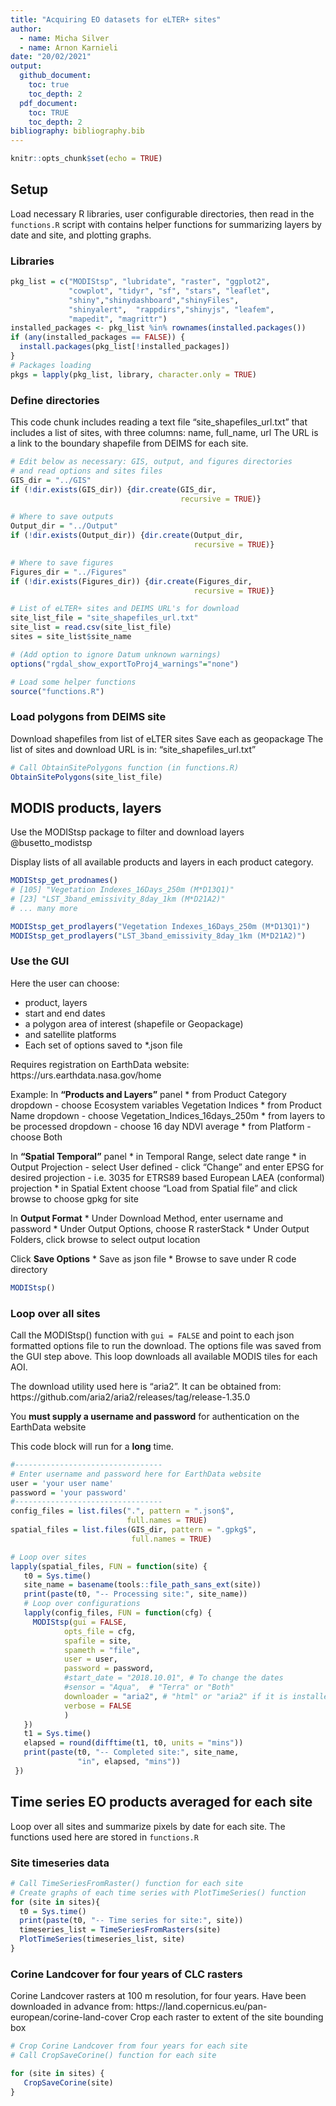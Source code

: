 ```yaml
---
title: "Acquiring EO datasets for eLTER+ sites"
author:
  - name: Micha Silver
  - name: Arnon Karnieli
date: "20/02/2021"
output:
  github_document:
    toc: true
    toc_depth: 2
  pdf_document:
    toc: TRUE
    toc_depth: 2
bibliography: bibliography.bib  
---
```


```r
knitr::opts_chunk$set(echo = TRUE)
```

## Setup
Load necessary R libraries, user configurable directories, then read in the `functions.R` script with contains helper functions for summarizing layers by date and site, and plotting graphs.

### Libraries

```r
pkg_list = c("MODIStsp", "lubridate", "raster", "ggplot2",
             "cowplot", "tidyr", "sf", "stars", "leaflet",
             "shiny","shinydashboard","shinyFiles",
             "shinyalert",  "rappdirs","shinyjs", "leafem",
             "mapedit", "magrittr")
installed_packages <- pkg_list %in% rownames(installed.packages())
if (any(installed_packages == FALSE)) {
  install.packages(pkg_list[!installed_packages])
}
# Packages loading
pkgs = lapply(pkg_list, library, character.only = TRUE)
```

### Define directories

This code chunk includes reading a text file "site_shapefiles_url.txt"
that includes a list of sites, with three columns:
name, full_name, url
The URL is a link to the boundary shapefile from DEIMS for each site.

```r
# Edit below as necessary: GIS, output, and figures directories
# and read options and sites files
GIS_dir = "../GIS"
if (!dir.exists(GIS_dir)) {dir.create(GIS_dir,
                                      recursive = TRUE)}

# Where to save outputs
Output_dir = "../Output"
if (!dir.exists(Output_dir)) {dir.create(Output_dir,
                                         recursive = TRUE)}

# Where to save figures
Figures_dir = "../Figures"
if (!dir.exists(Figures_dir)) {dir.create(Figures_dir,
                                         recursive = TRUE)}

# List of eLTER+ sites and DEIMS URL's for download
site_list_file = "site_shapefiles_url.txt"
site_list = read.csv(site_list_file)
sites = site_list$site_name

# (Add option to ignore Datum unknown warnings)
options("rgdal_show_exportToProj4_warnings"="none")

# Load some helper functions
source("functions.R")
```

### Load polygons from DEIMS site

Download shapefiles from list of eLTER sites
Save each as geopackage
The list of sites and download URL is in: "site_shapefiles_url.txt"

```r
# Call ObtainSitePolygons function (in functions.R)
ObtainSitePolygons(site_list_file)
```

\newpage

## MODIS products, layers
Use the MODIStsp package to filter and download layers
@busetto_modistsp

Display lists of all available products and layers in each product category.

```r
MODIStsp_get_prodnames()
# [105] "Vegetation Indexes_16Days_250m (M*D13Q1)"
# [23] "LST_3band_emissivity_8day_1km (M*D21A2)"
# ... many more
```


```r
MODIStsp_get_prodlayers("Vegetation Indexes_16Days_250m (M*D13Q1)")
MODIStsp_get_prodlayers("LST_3band_emissivity_8day_1km (M*D21A2)")
```

### Use the GUI
Here the user can choose:
 
 * product, layers
 * start and end dates
 * a polygon area of interest (shapefile or Geopackage)
 * and satellite platforms
 * Each set of options saved to *.json file
 
Requires registration on EarthData website:
https://urs.earthdata.nasa.gov/home
 
Example:
In **"Products and Layers"** panel
  * from Product Category dropdown
    - choose Ecosystem variables Vegetation Indices
  * from Product Name dropdown
    - choose Vegetation_Indices_16days_250m
  * from layers to be processed dropdown
    - choose 16 day NDVI average
  * from Platform
    - choose Both
 
In **"Spatial Temporal"** panel
  * in Temporal Range, select date range
  * in Output Projection
    - select User defined
    - click "Change" and enter EPSG for desired projection
    - i.e. 3035 for ETRS89 based European LAEA (conformal) projection
  * in Spatial Extent choose "Load from Spatial file" and click browse to choose gpkg for site 
  
In **Output Format**
  * Under Download Method, enter username and password
  * Under Output Options, choose R rasterStack
  * Under Output Folders, click browse to select output location
 
Click **Save Options** 
  * Save as json file
  * Browse to save under R code directory
  
```r
MODIStsp()
```

### Loop over all sites
Call the MODIStsp() function with `gui = FALSE` and point to each json formatted options file to run the download. The options file was saved from the GUI step above. This loop downloads all available MODIS tiles for each AOI.

The download utility used here is "aria2". It can be obtained from:
https://github.com/aria2/aria2/releases/tag/release-1.35.0

You **must supply a username and password** for authentication on the EarthData website

This code block will run for a **long** time.

```r
#---------------------------------
# Enter username and password here for EarthData website
user = 'your user name'
password = 'your password'
#---------------------------------
config_files = list.files(".", pattern = ".json$",
                          full.names = TRUE)
spatial_files = list.files(GIS_dir, pattern = ".gpkg$",
                           full.names = TRUE)

# Loop over sites
lapply(spatial_files, FUN = function(site) {
   t0 = Sys.time()
   site_name = basename(tools::file_path_sans_ext(site))
   print(paste(t0, "-- Processing site:", site_name))
   # Loop over configurations   
   lapply(config_files, FUN = function(cfg) {
     MODIStsp(gui = FALSE,
            opts_file = cfg,
            spafile = site,
            spameth = "file",
            user = user,
            password = password,
            #start_date = "2018.10.01", # To change the dates
            #sensor = "Aqua",  # "Terra" or "Both"
            downloader = "aria2", # "html" or "aria2" if it is installed
            verbose = FALSE
            )
   })
   t1 = Sys.time()
   elapsed = round(difftime(t1, t0, units = "mins"))
   print(paste(t0, "-- Completed site:", site_name,
               "in", elapsed, "mins"))
 })

```

\newpage

## Time series EO products averaged for each site
Loop over all sites and summarize pixels by date for each site.
The functions used here are stored in `functions.R`

### Site timeseries data
```r
# Call TimeSeriesFromRaster() function for each site
# Create graphs of each time series with PlotTimeSeries() function
for (site in sites){
  t0 = Sys.time()
  print(paste(t0, "-- Time series for site:", site))
  timeseries_list = TimeSeriesFromRasters(site)
  PlotTimeSeries(timeseries_list, site)
}
```


### Corine Landcover for four years of CLC rasters
Corine Landcover rasters at 100 m resolution, for four years.
Have been downloaded in advance from:
https://land.copernicus.eu/pan-european/corine-land-cover
Crop each raster to extent of the site bounding box

```r
# Crop Corine Landcover from four years for each site
# Call CropSaveCorine() function for each site

for (site in sites) {
   CropSaveCorine(site)
}
````


